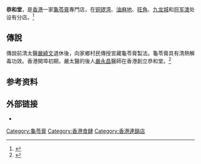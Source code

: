 {{Infobox company
| name = 恭和堂
| name_en = 
| logo = 
| logo_size = 
| logo_caption = 
| image = File:HK SKD TKO 寶琳 Po Lam 新都城中心商場 Metro City Plaza MCP Three Discovery mall 恭和堂 Kung Wo Tong Restaurant March 2022 Px3 01.jpg         
| image_size =
| image_caption =
| native_name = 
| native_name_lang = <!-- 公司名称原文语言的ISO 639-1代码。例如填写“ja”表示日语。 -->
| other_name = 
| type = 
| industry = [[龜苓膏|龜苓膏]]專門店
| foundation = 1904年
| founder = 嚴永昌、嚴繼昌
| area_served =   {{HK}}
| key_people = 
| products =
| brands =
| services =
| owner = 
| ratio =
| rating = 
| homepage = <!-- {{URL|example.com}} -->
}}
'''恭和堂'''，是[[香港|香港]]一家[[龜苓膏|龜苓膏]]專門店，在[[铜锣湾|铜锣湾]]、[[油麻地|油麻地]]、[[旺角|旺角]]、[[九龙城|九龙城]]和[[将军澳|将军澳]]处设有分店。<ref>{{cite web|title=各区分店|url=http://www.kungwotong.com.hk/mainsite/content/%E5%90%84%E5%8D%80%E5%88%86%E5%BA%97|website=恭和堂网|accessdate=2016-09-26|archiveurl=https://web.archive.org/web/20160413022316/http://www.kungwotong.com.hk/mainsite/content/%E5%90%84%E5%8D%80%E5%88%86%E5%BA%97|archivedate=2016-04-13|language=zh}}</ref>

==傳說==
傳說前清太醫[[嚴綺文|嚴綺文]]退休後，向家鄉村民傳授宮藏龜苓膏製法。龜苓膏具有清熱解毒功效。香港開埠初期，嚴太醫的後人[[嚴永昌|嚴永昌]]醫師在香港創立恭和堂。<ref>{{cite web|url=http://hk.apple.nextmedia.com/supplement/columnist/art/20021217/3006632|title=恭和堂|author=[[蔡瀾|蔡瀾]]|work=[[香港蘋果日報|香港蘋果日報]]|date=2002年12月17日|access-date=2016年10月29日|archive-date=2016年10月29日|archive-url=https://web.archive.org/web/20161029174201/http://hk.apple.nextmedia.com/supplement/columnist/art/20021217/3006632|dead-url=no}}</ref>

==参考资料==
{{reflist}}

==外部链接==
* {{Official|http://www.kungwotong.com.hk/mainsite/}}
[[Category:龜苓膏|Category:龜苓膏]]
[[Category:香港食肆|Category:香港食肆]]
[[Category:香港連鎖店|Category:香港連鎖店]]
